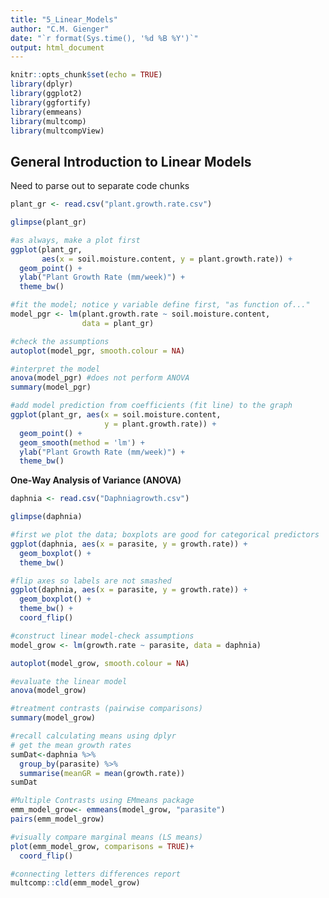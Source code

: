 ```yaml
---
title: "5_Linear_Models"
author: "C.M. Gienger"
date: "`r format(Sys.time(), '%d %B %Y')`"
output: html_document
---
```


```r
knitr::opts_chunk$set(echo = TRUE)
library(dplyr)
library(ggplot2)
library(ggfortify)
library(emmeans)
library(multcomp)
library(multcompView)
```
## General Introduction to Linear Models
Need to parse out to separate code chunks
```r
plant_gr <- read.csv("plant.growth.rate.csv")
```

```r
glimpse(plant_gr)
```

```r
#as always, make a plot first
ggplot(plant_gr,
       aes(x = soil.moisture.content, y = plant.growth.rate)) +
  geom_point() +
  ylab("Plant Growth Rate (mm/week)") +
  theme_bw()
```

```r
#fit the model; notice y variable define first, "as function of..."
model_pgr <- lm(plant.growth.rate ~ soil.moisture.content,
                data = plant_gr)
```

```r
#check the assumptions
autoplot(model_pgr, smooth.colour = NA)
```

```r
#interpret the model
anova(model_pgr) #does not perform ANOVA
summary(model_pgr)
```

```r
#add model prediction from coefficients (fit line) to the graph 
ggplot(plant_gr, aes(x = soil.moisture.content,
                     y = plant.growth.rate)) +
  geom_point() +
  geom_smooth(method = 'lm') +
  ylab("Plant Growth Rate (mm/week)") +
  theme_bw()
```

**One-Way Analysis of Variance (ANOVA)**

```r
daphnia <- read.csv("Daphniagrowth.csv")
```

```r
glimpse(daphnia)
```

```r
#first we plot the data; boxplots are good for categorical predictors
ggplot(daphnia, aes(x = parasite, y = growth.rate)) +
  geom_boxplot() +
  theme_bw()
```

```r
#flip axes so labels are not smashed
ggplot(daphnia, aes(x = parasite, y = growth.rate)) +
  geom_boxplot() +
  theme_bw() +
  coord_flip()
```

```r
#construct linear model-check assumptions
model_grow <- lm(growth.rate ~ parasite, data = daphnia)
```

```r
autoplot(model_grow, smooth.colour = NA)
```

```r
#evaluate the linear model
anova(model_grow)
```

```r
#treatment contrasts (pairwise comparisons)
summary(model_grow)
```

```r
#recall calculating means using dplyr
# get the mean growth rates
sumDat<-daphnia %>%
  group_by(parasite) %>%
  summarise(meanGR = mean(growth.rate))
sumDat
```

```r
#Multiple Contrasts using EMmeans package
emm_model_grow<- emmeans(model_grow, "parasite")
pairs(emm_model_grow)
```

```r
#visually compare marginal means (LS means)
plot(emm_model_grow, comparisons = TRUE)+
  coord_flip()
```

```r
#connecting letters differences report
multcomp::cld(emm_model_grow)
```

